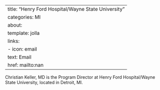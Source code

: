 
---
title: "Henry Ford Hospital/Wayne State University"
categories: MI
about:
  template: jolla
  links:
    - icon: email
      text: Email
      href: mailto:nan
---

Christian Keller, MD is the Program Director at Henry Ford Hospital/Wayne State University, located in Detroit, MI. 
